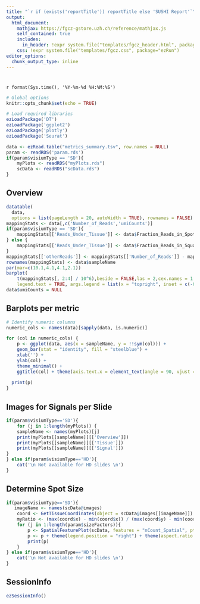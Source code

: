 ```yaml
---
title: "`r if (exists('reportTitle')) reportTitle else 'SUSHI Report'`"
output: 
  html_document:
    mathjax: https://fgcz-gstore.uzh.ch/reference/mathjax.js
    self_contained: true
    includes:
      in_header: !expr system.file("templates/fgcz_header.html", package="ezRun")
    css: !expr system.file("templates/fgcz.css", package="ezRun")
editor_options: 
  chunk_output_type: inline
---
```


# {.tabset}

`r format(Sys.time(), '%Y-%m-%d %H:%M:%S')`


```r
# Global options
knitr::opts_chunk$set(echo = TRUE)

# Load required libraries
ezLoadPackage('DT')
ezLoadPackage('ggplot2')
ezLoadPackage('plotly')
ezLoadPackage('Seurat')
```

```r
data <- ezRead.table("metrics_summary.tsv", row.names = NULL)
param <- readRDS('param.rds')
if(param$visiumType == 'SD'){
    myPlots <- readRDS("myPlots.rds")
    scData <- readRDS("scData.rds")
}
```



## Overview

```r
datatable(
  data,
  options = list(pageLength = 20, autoWidth = TRUE), rownames = FALSE)
mappingStats <- data[,c('Number_of_Reads','umiCounts')]
if(param$visiumType == 'SD'){
    mappingStats[['Reads_Under_Tissue']] <- data$Fraction_Reads_in_Spots_Under_Tissue * data$Number_of_Reads - mappingStats[['umiCounts']]
} else {
    mappingStats[['Reads_Under_Tissue']] <- data$Fraction_Reads_in_Squares_Under_Tissue * data$Number_of_Reads - mappingStats[['umiCounts']]
}
mappingStats[['otherReads']] <- mappingStats[['Number_of_Reads']] - mappingStats[['Reads_Under_Tissue']] - mappingStats[['umiCounts']]
rownames(mappingStats) <- data$sampleName
par(mar=c(10.1,4.1,4.1,2.1))
barplot(
    t(mappingStats[, 2:4] / 10^6),beside = FALSE,las = 2,cex.names = 1, main = "Reads per sample", ylab = "Reads in M", xlab = NULL,
    legend.text = TRUE, args.legend = list(x = "topright", inset = c(-0.1, -0.1),bty   = "n"))
data$umiCounts = NULL
```


## Barplots per metric
```r
# Identify numeric columns
numeric_cols <- names(data)[sapply(data, is.numeric)]

for (col in numeric_cols) {
    p <- ggplot(data, aes(x = sampleName, y = !!sym(col))) + 
    geom_bar(stat = "identity", fill = "steelblue") +
    xlab('') +
    ylab(col) +
    theme_minimal() + 
    ggtitle(col) + theme(axis.text.x = element_text(angle = 90, vjust = 0.5, hjust=0.1))
  
  print(p)
}
```

## Images for Signals per Slide
```r
if(param$visiumType=='SD'){
    for (j in 1:length(myPlots)) {
    sampleName <- names(myPlots)[j]
    print(myPlots[[sampleName]][['Overview']])
    print(myPlots[[sampleName]][['Tissue']])
    print(myPlots[[sampleName]][['Signal']])
}
} else if(param$visiumType=='HD'){
    cat('\n Not available for HD slides \n')
}
```

## Determine Spot Size
```r
if(param$visiumType=='SD'){
   imageName <- names(scData@images)
    coord <- GetTissueCoordinates(object = scData@images[[imageName]])
    myRatio <- (max(coord$x) - min(coord$x)) / (max(coord$y) - min(coord$y))
    for (j in 1:length(param$sizeFactors)){
        p <- SpatialFeaturePlot(scData, features = "nCount_Spatial", pt.size.factor =  param$sizeFactors[j]) 
        p <- p + theme(legend.position = "right") + theme(aspect.ratio = myRatio) + ggtitle(paste("pt.size.factor = ", param$sizeFactors[j]))
        print(p)
    }
} else if(param$visiumType=='HD'){
    cat('\n Not available for HD slides \n')
}
```

## SessionInfo
```r
ezSessionInfo()
```